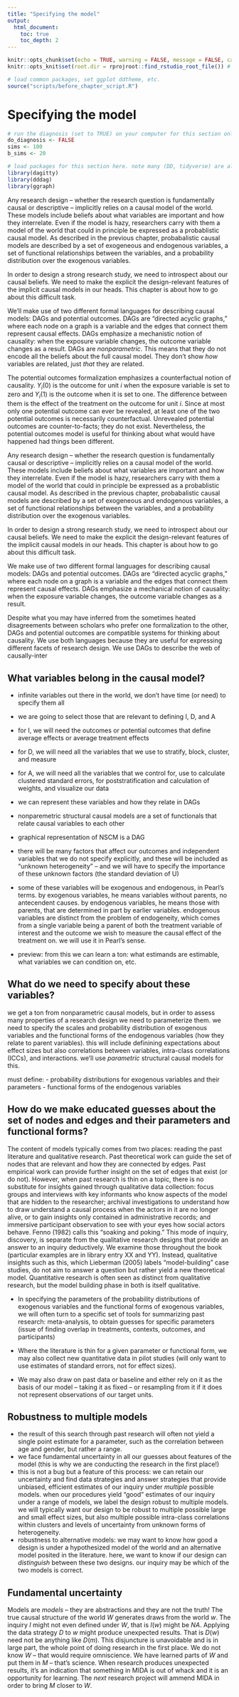 ```yaml
---
title: "Specifying the model"
output:
  html_document:
    toc: true
    toc_depth: 2
---
```


<!-- note do_bookdown is set in index.rmd, so we know if you are running just this .Rmd or compiling the book-->
```r
knitr::opts_chunk$set(echo = TRUE, warning = FALSE, message = FALSE, cache = FALSE)
knitr::opts_knit$set(root.dir = rprojroot::find_rstudio_root_file()) # files are all relative to RStudio project home
```

```r
# load common packages, set ggplot ddtheme, etc.
source("scripts/before_chapter_script.R")
```

<!-- start post here, do not edit above -->

# Specifying the model

<!-- make sure to rename the section title below -->

```r
# run the diagnosis (set to TRUE) on your computer for this section only before pushing to Github. no diagnosis will ever take place on github.
do_diagnosis <- FALSE
sims <- 100
b_sims <- 20
```

```r
# load packages for this section here. note many (DD, tidyverse) are already available, see scripts/package-list.R
library(dagitty)
library(dddag)
library(ggraph)
```


Any research design -- whether the research question is fundamentally causal or descriptive -- implicitly relies on a causal model of the world. These models include beliefs about what variables are important and how they interrelate. Even if the model is hazy, researchers carry with them a model of the world that could in principle be expressed as a probablistic causal model. As described in the previous chapter, probabalistic causal models are described by a set of exogeneous and endogenous variables, a set of functional relationships between the variables, and a probability distribution over the exogenous variables. 

In order to design a strong research study, we need to introspect about our causal beliefs. We need to make the explicit the design-relevant features of the implicit causal models in our heads. This chapter is about how to go about this difficult task. 

We'll make use of two different formal languages for describing causal models: DAGs and potential outcomes. DAGs are "directed acyclic graphs," where each node on a graph is a variable and the edges that connect them represent causal effects. DAGs emphasize a mechanistic notion of causality: when the exposure variable changes, the outcome variable changes as a result. DAGs are *nonparametric*. This means that they do not encode all the beliefs about the full causal model. They don't show *how* variables are related, just *that* they are related.

The potential outcomes formalization emphasizes a counterfactual notion of causality. $Y_i(0)$ is the outcome for unit $i$ when the exposure variable is set to zero and $Y_i(1)$ is the outcome when it is set to one. The difference between them is the effect of the treatment on the outcome for unit $i$. Since at most only one potential outcome can ever be revealed, at least one of the two potential outcomes is necessarily counterfactual. Unrevealed potential outcomes are counter-to-facts; they do not exist. Nevertheless, the potential outcomes model is useful for thinking about what would have happened had things been different.


Any research design -- whether the research question is fundamentally causal or descriptive -- implicitly relies on a causal model of the world. These models include beliefs about what variables are important and how they interrelate. Even if the model is hazy, researchers carry with them a model of the world that could in principle be expressed as a probablistic causal model. As described in the previous chapter, probabalistic causal models are described by a set of exogeneous and endogenous variables, a set of functional relationships between the variables, and a probability distribution over the exogenous variables.

In order to design a strong research study, we need to introspect about our causal beliefs. We need to make the explicit the design-relevant features of the implicit causal models in our heads. This chapter is about how to go about this difficult task.

We make use of two different formal languages for describing causal models: DAGs and potential outcomes. DAGs are "directed acyclic graphs," where each node on a graph is a variable and the edges that connect them represent causal effects. DAGs emphasize a mechanical notion of causality: when the exposure variable changes, the outcome variable changes as a result.


Despite what you may have inferred from the sometimes heated disagreements between scholars who prefer one formalization to the other, DAGs and potential outcomes are compatible systems for thinking about causality. We use both languages because they are useful for expressing different facets of research design. We use DAGs to describe the web of causally-inter


## What variables belong in the causal model?

- infinite variables out there in the world, we don't have time (or need) to specify them all
- we are going to select those that are relevant to defining I, D, and A
- for I, we will need the outcomes or potential outcomes that define average effects or average treatment effects
- for D, we will need all the variables that we use to stratify, block, cluster, and measure
- for A, we will need all the variables that we control for, use to calculate clustered standard errors, for poststratification and calculation of weights, and visualize our data

- we can represent these variables and how they relate in DAGs
- nonparemetric structural causal models are a set of functionals that relate causal variables to each other
- graphical representation of NSCM is a DAG

- there will be many factors that affect our outcomes and independent variables that we do not specify explicitly, and these will be included as "unknown heterogeneity" -- and we will have to specify the importance of these unknown factors (the standard deviation of U)
- some of these variables will be exogenous and endogenous, in Pearl's terms. by exogenous variables, he means variables without parents, no antecendent causes. by endogenous variables, he means those with parents, that are determined in part by earlier variables. endogenous variables are distinct from the problem of endogeneity, which comes from a single variable being a parent of both the treatment variable of interest and the outcome we wish to measure the causal effect of the treatment on. we will use it in Pearl's sense.

- preview: from this we can learn a ton: what estimands are estimable, what variables we can condition on, etc.

## What do we need to specify about these variables?

we get a ton from nonparametric causal models, but in order to assess many properties of a research design we need to parameterize them. we need to specify the scales and probability distribution of exogenous variables and the functional forms of the endogenous variables (how they relate to parent variables). this will include definining expectations about effect sizes but also correlations between variables, intra-class correlations (ICCs), and interactions. we'll use *parametric* structural causal models for this.

must define:
- probability distributions for exogenous variables and their parameters
- functional forms of the endogenous variables

## How do we make educated guesses about the set of nodes and edges and their parameters and functional forms?

The content of models typically comes from two places: reading the past literature and qualitative research. Past theoretical work can guide the set of nodes that are relevant and how they are connected by edges. Past empirical work can provide further insight on the set of edges that exist (or do not). However, when past research is thin on a topic, there is no substitute for insights gained through qualitative data collection: focus groups and interviews with key informants who know aspects of the model that are hidden to the researcher; archival investigations to understand how to draw understand a causal process when the actors in it are no longer alive, or to gain insights only contained in administrative records; and immersive participant observation to see with your eyes how social actors behave. Fenno (1982) calls this "soaking and poking." This mode of inquiry, discovery, is separate from the qualitative research designs that provide an answer to an inquiry deductively. We examine those throughout the book (particular examples are in library entry XX and YY). Instead, qualitative insights such as this, which Lieberman (2005) labels "model-building" case studies, do not aim to answer a question but rather yield a new theoretical model. Quantitative research is often seen as distinct from qualitative research, but the model building phase in both is itself qualitative.

- In specifying the parameters of the probability distributions of exogenous variables and the functional forms of exogenous variables, we will often turn to a specific set of tools for summarizing past research: meta-analysis, to obtain guesses for specific parameters (issue of finding overlap in treatments, contexts, outcomes, and participants)

- Where the literature is thin for a given parameter or functional form, we may also collect new quantitative data in pilot studies (will only want to use estimates of standard errors, not for effect sizes).

- We may also draw on past data or baseline and either rely on it as the basis of our model -- taking it as fixed -- or resampling from it if it does not represent observations of our target units.

## Robustness to multiple models

- the result of this search through past research will often not yield a single point estimate for a parameter, such as the correlation between age and gender, but rather a range.
- we face fundamental uncertainty in all our guesses about features of the model (this is why we are conducting the research in the first place!)
- this is not a bug but a feature of this process: we can retain our uncertainty and find data strategies and answer strategies that provide unbiased, efficient estimates of our inquiry under *multiple* possible models. when our procedures yield "good" estimates of our inquiry under a range of models, we label the design robust to multiple models. we will typically want our design to be robust to multiple possible large and small effect sizes, but also multiple possible intra-class correlations within clusters and levels of uncertainty from unknown forms of heterogeneity.
- robustness to alternative models: we may want to know how good a design is under a hypothesized model of the world and an alternative model posited in the literature. here, we want to know if our design can *distinguish* between these two designs. our inquiry may be which of the two models is correct.

## Fundamental uncertainty

Models are *models* -- they are abstractions and they are not the truth! The true causal structure of the world $W$ generates draws from the world $w$. The inquiry $I$ might not even defined under $W$, that is $I(w)$ might be $NA$. Applying the data strategy $D$ to $w$ might produce unexpected results. That is $D(w)$ need not be anything like $D(m)$. This disjuncture is unavoidable and is in large part, the whole point of doing research in the first place. We do not know $W$ -- that would require omniscience. We have learned parts of $W$ and put them in $M$ -- that's science. When research produces unexpected results, it's an indication that something in MIDA is out of whack and it is an opportunity for learning. The *next* research project will ammend MIDA in order to bring $M$ closer to $W$.


